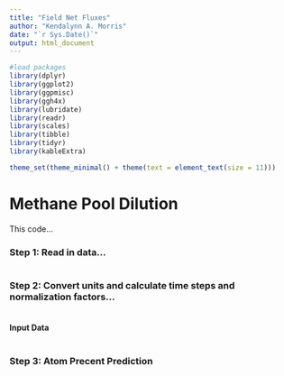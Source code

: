 ```yaml
---
title: "Field Net Fluxes"
author: "Kendalynn A. Morris"
date: "`r Sys.Date()`"
output: html_document
---
```


```r
#load packages
library(dplyr)
library(ggplot2)
library(ggpmisc)
library(ggh4x)
library(lubridate)
library(readr)
library(scales)
library(tibble)
library(tidyr)
library(kableExtra)

theme_set(theme_minimal() + theme(text = element_text(size = 11)))
```

# Methane Pool Dilution

This code... 

### Step 1: Read in data...  

```r

```

### Step 2: Convert units and calculate time steps and normalization factors...

```r

```

#### Input Data

```r

```

### Step 3: Atom Precent Prediction  

